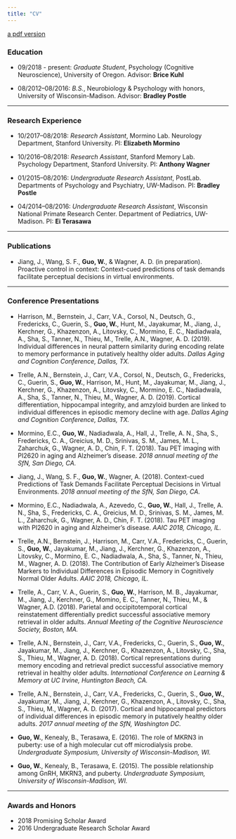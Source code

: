 ```yaml
---
title: "CV"
---
```


[a pdf version](pdfs/CV_WanjiaGuo.pdf)

### Education

 - 09/2018 - present: _Graduate Student_, Psychology (Cognitive Neuroscience), University of Oregon. Advisor: __Brice Kuhl__ 

 - 08/2012–08/2016: _B.S._, Neurobiology & Psychology with honors, University of Wisconsin-Madison. Advisor: __Bradley Postle__ 

***

### Research Experience

 - 10/2017–08/2018: _Research Assistant_, Mormino Lab. Neurology Department, Stanford University. PI: __Elizabeth Mormino__

 - 10/2016–08/2018: _Research Assistant_, Stanford Memory Lab. Psychology Department, Stanford University. PI: __Anthony Wagner__

 - 01/2015–08/2016: _Undergraduate Research Assistant_, PostLab. Departments of Psychology and Psychiatry, UW-Madison. PI: __Bradley Postle__

 - 04/2014–08/2016: _Undergraduate Research Assistant_, Wisconsin National Primate Research Center. Department of Pediatrics, UW-Madison. PI: __Ei Terasawa__

***

### Publications

 - Jiang, J., Wang, S. F., __Guo, W.__, & Wagner, A. D. (in preparation). Proactive control in context: Context-cued predictions of task demands facilitate perceptual decisions in virtual environments.

***

### Conference Presentations

 - Harrison, M., Bernstein, J., Carr, V.A., Corsol, N., Deutsch, G., Fredericks, C., Guerin, S., __Guo, W.__, Hunt, M., Jayakumar, M., Jiang, J., Kerchner, G., Khazenzon, A., Litovsky, C., Mormino, E. C., Nadiadwala, A., Sha, S., Tanner, N., Thieu, M., Trelle, A.N., Wagner, A. D. (2019). Individual differences in neural pattern similarity during encoding relate to memory performance in putatively healthy older adults. _Dallas Aging and Cognition Conference, Dallas, TX._


 - Trelle, A.N., Bernstein, J., Carr, V.A., Corsol, N., Deutsch, G., Fredericks, C., Guerin, S., __Guo, W.__, Harrison, M., Hunt, M., Jayakumar, M., Jiang, J., Kerchner, G., Khazenzon, A., Litovsky, C., Mormino, E. C., Nadiadwala, A., Sha, S., Tanner, N., Thieu, M., Wagner, A. D. (2019). Cortical differentiation, hippocampal integrity, and amzyloid burden are linked to individual differences in episodic memory decline with age. _Dallas Aging and Cognition Conference, Dallas, TX._


 - Mormino, E.C., __Guo, W.__, Nadiadwala, A., Hall, J., Trelle, A. N., Sha, S., Fredericks, C. A., Greicius, M. D., Srinivas, S. M., James, M. L., Zaharchuk, G., Wagner, A. D., Chin, F. T. (2018). Tau PET imaging with PI2620 in aging and Alzheimer’s disease. _2018 annual meeting of the SfN, San Diego, CA._


 - Jiang, J., Wang, S. F., __Guo, W.__, Wagner, A. (2018). Context-cued Predictions of Task Demands Facilitate Perceptual Decisions in Virtual Environments. _2018 annual meeting of the SfN, San Diego, CA._


 - Mormino, E.C., Nadiadwala, A., Azevedo, C., __Guo, W.__, Hall, J., Trelle, A. N., Sha, S., Fredericks, C. A., Greicius, M. D., Srinivas, S. M., James, M. L., Zaharchuk, G., Wagner, A. D., Chin, F. T. (2018). Tau PET imaging with PI2620 in aging and Alzheimer’s disease. _AAIC 2018, Chicago, IL._


 - Trelle, A.N., Bernstein, J., Harrison, M., Carr, V.A., Fredericks, C., Guerin, S., __Guo, W.__, Jayakumar, M., Jiang, J., Kerchner, G., Khazenzon, A., Litovsky, C., Mormino, E. C., Nadiadwala, A., Sha, S., Tanner, N., Thieu, M., Wagner, A. D. (2018). The Contribution of Early Alzheimer’s Disease Markers to Individual Differences in Episodic Memory in Cognitively Normal Older Adults. _AAIC 2018, Chicago, IL._


 - Trelle, A., Carr, V. A., Guerin, S., __Guo, W.__, Harrison, M. B., Jayakumar, M., Jiang, J., Kerchner, G., Momino, E. C., Tanner, N., Thieu, M., & Wagner, A.D. (2018). Parietal and occipitotemporal cortical reinstatement differentially predict successful associative memory retrieval in older adults. _Annual Meeting of the Cognitive Neuroscience Society, Boston, MA._


 - Trelle, A.N., Bernstein, J., Carr, V.A., Fredericks, C., Guerin, S., __Guo, W.__, Jayakumar, M., Jiang, J., Kerchner, G., Khazenzon, A., Litovsky, C., Sha, S., Thieu, M., Wagner, A. D. (2018). Cortical representations during memory encoding and retrieval predict successful associative memory retrieval in healthy older adults. _International Conference on Learning & Memory at UC Irvine, Huntington Beach, CA._


 - Trelle, A.N., Bernstein, J., Carr, V.A., Fredericks, C., Guerin, S., __Guo, W.__, Jayakumar, M., Jiang, J., Kerchner, G., Khazenzon, A., Litovsky, C., Sha, S., Thieu, M., Wagner, A. D. (2017). Cortical and hippocampal predictors of individual differences in episodic memory in putatively healthy older adults. _2017 annual meeting of the SfN, Washington DC._


 - __Guo, W.__, Kenealy, B., Terasawa, E. (2016). The role of MKRN3 in puberty: use of a high molecular cut off microdialysis probe. _Undergraduate Symposium, University of Wisconsin-Madison, WI._


 - __Guo, W.__, Kenealy, B., Terasawa, E. (2015). The possible relationship among GnRH, MKRN3, and puberty. _Undergraduate Symposium, University of Wisconsin-Madison, WI._

***

### Awards and Honors

 - 2018      Promising Scholar Award\
 - 2016      Undergraduate Research Scholar Award 